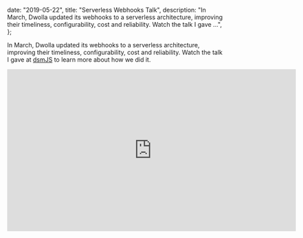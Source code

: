 
  date: "2019-05-22",
  title: "Serverless Webhooks Talk",
  description:
    "In March, Dwolla updated its webhooks to a serverless architecture, improving their timeliness, configurability, cost and reliability. Watch the talk I gave ...",
};


In March, Dwolla updated its webhooks to a serverless architecture, improving their timeliness, configurability, cost and reliability. Watch the talk I gave at [dsmJS](https://twitter.com/desmoinesjs) to learn more about how we did it.

<div className="video-container">
  <iframe
    className="iframe"
    width="672"
    height="378"
    src="https://www.youtube.com/embed/zpPV8lUxPpE"
    frameBorder="0"
    allow="accelerometer; autoplay; encrypted-media; gyroscope; picture-in-picture"
    allowFullScreen
    title="Sending Millions of Serverless Webhooks"
  />
</div>

[Slides](https://github.com/therockstorm/webhook-handler/blob/master/PITCHME.md)

For lessons learned along the way, [check out my blog post](./lessons-learned-from-sending-millions-of-serverless-webhooks).

